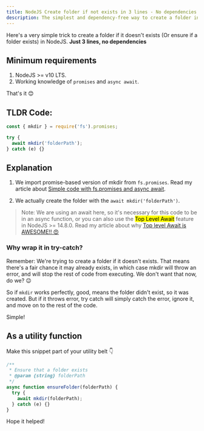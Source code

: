 ```yaml
---
title: NodeJS Create folder if not exists in 3 lines - No dependencies
description: The simplest and dependency-free way to create a folder in NodeJS if it doesn't exist
---
```



Here's a very simple trick to create a folder if it doesn't exists (Or ensure if a folder exists) in NodeJS. **Just 3 lines, no dependencies**

## Minimum requirements

1. NodeJS >= v10 LTS.
2. Working knowledge of `promises` and `async await`.

That's it 😊

## TLDR Code:

```js
const { mkdir } = require('fs').promises;

try {
  await mkdir('folderPath');
} catch (e) {}
```

## Explanation

1. We import promise-based version of mkdir from `fs.promises`. Read my article about [Simple code with fs.promises and async await](../blog/fs-promises).

2. We actually create the folder with the `await mkdir('folderPath')`.

> Note: We are using an await here, so it's necessary for this code to be in an async function, or you can also use the <mark>Top Level Await</mark> feature in NodeJS >= 14.8.0. Read my article about why [Top level Await is AWESOME!! 😍](../blog/top-level-await)

### Why wrap it in try-catch?

Remember: We're trying to create a folder if it doesn't exists. That means there's a fair chance it may already exists, in which case mkdir will throw an error, and will stop the rest of code from executing. We don't want that now, do we? 😉

So if `mkdir` works perfectly, good, means the folder didn't exist, so it was created. But if it throws error, try catch will simply catch the error, ignore it, and move on to the rest of the code.

Simple!

## As a utility function

Make this snippet part of your utility belt 👇

```js
/**
 * Ensure that a folder exists
 * @param {string} folderPath
 */
async function ensureFolder(folderPath) {
  try {
    await mkdir(folderPath);
  } catch (e) {}
}
```

Hope it helped!
